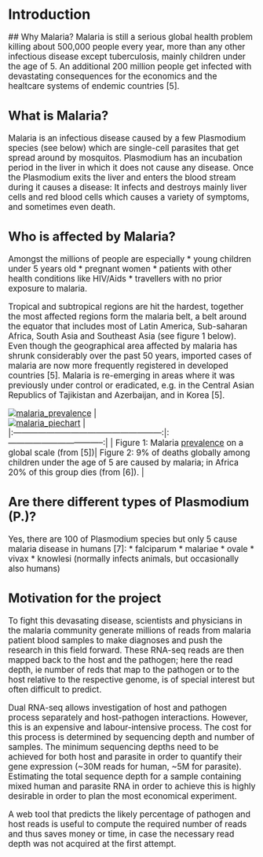 # Introduction <a id="chapter-1"></a>

<big>
## Why Malaria?
Malaria is still a serious global health problem killing about 500,000 people every year, more than any other infectious disease except tuberculosis, mainly children under the age of 5. An additional 200 million people get infected with devastating consequences for the economics and the healtcare systems of endemic countries [5].

## What is Malaria?
Malaria is an infectious disease caused by a few Plasmodium species (see below) which are single-cell parasites that get spread around by mosquitos.
Plasmodium has an incubation period in the liver in which it does not cause any disease. Once the Plasmodium exits the liver and enters the blood stream during it causes a disease: It infects and destroys mainly liver cells and red blood cells which causes a variety of symptoms, and sometimes even death.

## Who is affected by Malaria?
Amongst the millions of people are especially
* young children under 5 years old
* pregnant women
* patients with other health conditions like HIV/Aids
* travellers with no prior exposure to malaria.

Tropical and subtropical regions are hit the hardest, together the most affected regions form the malaria belt, a belt around the equator that includes most of Latin America, Sub-saharan Africa, South Asia and Southeast Asia (see figure 1 below). Even though the geographical area affected by malaria has shrunk considerably over the past 50 years, imported cases of malaria are now more frequently registered in developed countries [5]. Malaria is re-emerging in areas where it was previously under control or eradicated, e.g. in the Central Asian Republics of Tajikistan and Azerbaijan, and in Korea [5].

[![malaria_prevalence](../img/malaria_prevalence.png)](../img/malaria_prevalence.png)  |  
[![malaria_piechart](../img/malaria_piechart.png)](../img/malaria_piechart.png)  |  
|:------------------------------------------------------:|:-----------------------------------:|
| Figure 1: Malaria [prevalence](https://www.nobelprize.org/educational/medicine/malaria/readmore/global.html "the proportion of a population that at some point in their life have experienced this disease") on a global scale (from [5])| Figure 2: 9% of deaths globally among children under the age of 5 are caused by malaria; in Africa 20% of this group dies (from [6]). |

## Are there different types of Plasmodium (P.)?
Yes, there are 100 of Plasmodium species but only 5 cause malaria disease in humans [7]:
* falciparum
* malariae
* ovale
* vivax
* knowlesi (normally infects animals, but occasionally also humans)


## Motivation for the project

To fight this devasating disease, scientists and physicians in the malaria community generate millions of reads from malaria patient blood samples to make diagnoses and push the research in this field forward. These RNA-seq reads are then mapped back to the host and the pathogen; here the read depth, ie number of reds that map to the pathogen or to the host relative to the respective genome, is of special interest but often difficult to predict.

Dual RNA-seq allows investigation of host and pathogen process separately and host-pathogen interactions.
However, this is an expensive and labour-intensive process.
The cost for this process is determined by sequencing depth and number of samples.
The minimum sequencing depths need to be achieved for both host and parasite in order to quantify their gene expression (~30M reads for human, ~5M for parasite).
Estimating the total sequence depth for a sample containing mixed human and parasite RNA in order to achieve this is highly desirable in order to plan the most economical experiment. 

A web tool that predicts the likely percentage of pathogen and host reads is useful to compute the required number of reads and thus saves money or time, in case the necessary read depth was not acquired at the first attempt. 
</big>
